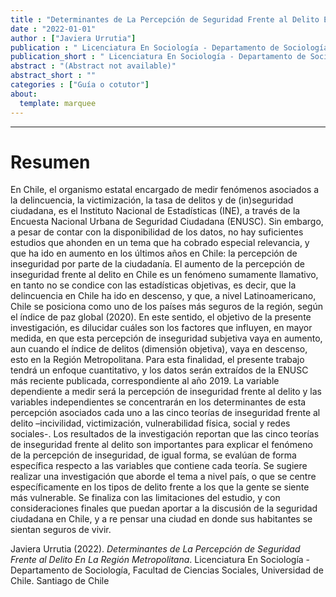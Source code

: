 ```yaml
---
title : "Determinantes de La Percepción de Seguridad Frente al Delito En La Región Metropolitana"
date : "2022-01-01"
author : ["Javiera Urrutia"]
publication : " Licenciatura En Sociología - Departamento de Sociología, Facultad de Ciencias Sociales, Universidad de Chile. Santiago de Chile"
publication_short : " Licenciatura En Sociología - Departamento de Sociología, Facultad de Ciencias Sociales, Universidad de Chile. Santiago de Chile"
abstract : "(Abstract not available)"
abstract_short : ""
categories : ["Guía o cotutor"]
about:
  template: marquee
---
```

---

# Resumen

En Chile, el organismo estatal encargado de medir fenómenos asociados a la delincuencia,
la victimización, la tasa de delitos y de (in)seguridad ciudadana, es el Instituto Nacional
de Estadísticas (INE), a través de la Encuesta Nacional Urbana de Seguridad Ciudadana
(ENUSC). Sin embargo, a pesar de contar con la disponibilidad de los datos, no hay
suficientes estudios que ahonden en un tema que ha cobrado especial relevancia, y que ha
ido en aumento en los últimos años en Chile: la percepción de inseguridad por parte de la
ciudadanía. El aumento de la percepción de inseguridad frente al delito en Chile es un
fenómeno sumamente llamativo, en tanto no se condice con las estadísticas objetivas, es
decir, que la delincuencia en Chile ha ido en descenso, y que, a nivel Latinoamericano,
Chile se posiciona como uno de los países más seguros de la región, según el índice de
paz global (2020). En este sentido, el objetivo de la presente investigación, es dilucidar
cuáles son los factores que influyen, en mayor medida, en que esta percepción de
inseguridad subjetiva vaya en aumento, aun cuando el índice de delitos (dimensión
objetiva), vaya en descenso, esto en la Región Metropolitana. Para esta finalidad, el
presente trabajo tendrá un enfoque cuantitativo, y los datos serán extraídos de la ENUSC
más reciente publicada, correspondiente al año 2019. La variable dependiente a medir
será la percepción de inseguridad frente al delito y las variables independientes se
concentrarán en los determinantes de esta percepción asociados cada uno a las cinco
teorías de inseguridad frente al delito –incivilidad, victimización, vulnerabilidad física,
social y redes sociales-. Los resultados de la investigación reportan que las cinco teorías
de inseguridad frente al delito son importantes para explicar el fenómeno de la percepción
de inseguridad, de igual forma, se evalúan de forma específica respecto a las variables
que contiene cada teoría. Se sugiere realizar una investigación que aborde el tema a nivel
país, o que se centre específicamente en los tipos de delito frente a los que la gente se
siente más vulnerable. Se finaliza con las limitaciones del estudio, y con consideraciones
finales que puedan aportar a la discusión de la seguridad ciudadana en Chile, y a re pensar
una ciudad en donde sus habitantes se sientan seguros de vivir.


::: {.callout-note title="How to cite this work"}

Javiera Urrutia (2022). *Determinantes de La Percepción de Seguridad Frente al Delito En La Región Metropolitana*.  Licenciatura En Sociología - Departamento de Sociología, Facultad de Ciencias Sociales, Universidad de Chile. Santiago de Chile

:::

